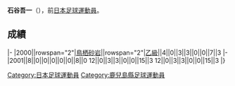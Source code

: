{{Infobox football biography
|name=石谷吾一
|image=
|fullname=石谷吾一
|birth_date={{Birth date and age|1979|7|6}}
|cityofbirth=[[鹿児島縣|鹿児島縣]]
|countryofbirth=[[日本|日本]]
|position=[[前鋒_(足球)|前鋒]]
|currentclub=
|years=2000-2001
|clubs=[[鳥栖砂岩|鳥栖砂岩]]
|caps(goals)=
|nationalyears=
|nationalteam=
|nationalcaps(goals)=
}}
'''石谷吾一'''（{{Bd|1979年|7月6日||}}），前[[日本|日本]][[足球|足球]][[運動員|運動員]]。

==成績==
{{Football player club statistics 1|YYN}}
{{Football player club statistics 2|JPN|YYN}}
|-
|2000||rowspan="2"|[[鳥栖砂岩|鳥栖砂岩]]||rowspan="2"|[[日本職業足球乙級聯賽|乙級]]||4||0||3||3||0||0||7||3
|-
|2001||8||0||0||0||0||0||8||0
{{Football player club statistics 3|1|JPN}}12||0||3||3||0||0||15||3
{{Football player club statistics 5}}12||0||3||3||0||0||15||3
|}

{{Japan-sport-bio-stub}}
{{Soccer-player-stub}}
[[Category:日本足球運動員|Category:日本足球運動員]]
[[Category:鹿兒島縣足球運動員|Category:鹿兒島縣足球運動員]]